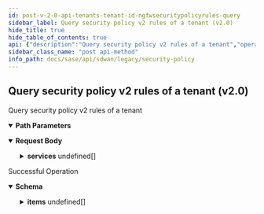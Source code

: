 ```yaml
---
id: post-v-2-0-api-tenants-tenant-id-ngfwsecuritypolicyrules-query
sidebar_label: Query security policy v2 rules of a tenant (v2.0)
hide_title: true
hide_table_of_contents: true
api: {"description":"Query security policy v2 rules of a tenant","operationId":"post-v2.0-api-tenants-tenant_id-ngfwsecuritypolicyrules-query","parameters":[{"description":"Tenant ID","in":"path","name":"tenant_id","required":true,"schema":{"description":"Tenant Id","type":"string"}}],"requestBody":{"content":{"application/json":{"schema":{"properties":{"action":{"description":"Action: ValidateEnum(enumClass = classOf[SecurityAction], message = SECURITY_POLICYRULE_INVALID_ACTION, nullAllowed = false) ","type":"string"},"app_def_ids":{"description":"App Def Ids: ListString(allowDuplicate = false, allowEmpty = true, allowNull = true, length = 0, listMaxSize = 0, error = DUPLICATE_APP_DEF_IDS: Duplicate app ids are specified., noTrim = false, regex = , required = false) Size(max = 16, error = APP_DEF_ID_LIST_SIZE_EXCEEDED_SIZE_16: Maximum 16 applications can be specified in a rule., min = 0) ","items":{"description":"App Def Ids","type":"string"},"type":"array"},"description":{"description":"Description: Size(max = 256, error = DESCRIPTION_EXCEEDS_LIMIT: Description length exceeds limit, min = 0) ","type":"string"},"destination_prefix_ids":{"description":"Destination Prefix Ids: ListString(allowDuplicate = false, allowEmpty = true, allowNull = true, length = 0, listMaxSize = 0, error = DUPLICATE_DESTINATION_PREFIX_IDS: Duplicate destination prefix IDs found., noTrim = false, regex = , required = false) Size(max = 16, error = DESTINATION_PREFIX_ID_LIST_SIZE_EXCEEDED: Too many destination prefix IDs. Max = 16., min = 0) ","items":{"description":"Destination Prefix Ids","type":"string"},"type":"array"},"destination_zone_ids":{"description":"Destination Zone Ids: ListString(allowDuplicate = false, allowEmpty = true, allowNull = true, length = 0, listMaxSize = 0, error = DUPLICATE_DESTINATION_ZONE_IDS: Duplicate destination zone IDs found., noTrim = false, regex = , required = false) Size(max = 16, error = DESTINATION_ZONE_ID_LIST_SIZE_EXCEEDED: Too many destination zone IDs. Max = 16., min = 0) ","items":{"description":"Destination Zone Ids","type":"string"},"type":"array"},"enabled":{"description":"Enabled: NotNull ","type":"boolean"},"id":{"description":"Id","type":"string"},"name":{"description":"Name: Required(error = NAME_REQD: Please provide resource name.) Size(max = 128, error = NAME_EXCEEDS_LIMIT: Name of the resource exceeds limit., min = 0) ","type":"string"},"policyset_id":{"description":"Policyset Id: Digits(fraction = 0, integer = 30, INVALID_POLICYSET_ID) ","type":"string"},"services":{"description":"Services","items":{"properties":{"destination_ports":{"description":"Destination Ports","items":{"properties":{"from":{"description":"From: Range(max = 65535L, error = INVALID_FROM_PORT_NUMBER: Invalid 'FROM' port number in port range. Must be in range 1 - 65535, min = 1L) ","type":"integer"},"to":{"description":"To: Range(max = 65535L, error = INVALID_TO_PORT_NUMBER: Invalid 'TO' port number in port range. Must be in range 1 - 65535, min = 1L) ","type":"integer"}}},"type":"array"},"protocol":{"description":"Protocol","format":"int32","type":"integer"},"source_ports":{"description":"Source Ports","items":{"properties":{"from":{"description":"From: Range(max = 65535L, error = INVALID_FROM_PORT_NUMBER: Invalid 'FROM' port number in port range. Must be in range 1 - 65535, min = 1L) ","type":"integer"},"to":{"description":"To: Range(max = 65535L, error = INVALID_TO_PORT_NUMBER: Invalid 'TO' port number in port range. Must be in range 1 - 65535, min = 1L) ","type":"integer"}}},"type":"array"}}},"type":"array"},"source_prefix_ids":{"description":"Source Prefix Ids: ListString(allowDuplicate = false, allowEmpty = true, allowNull = true, length = 0, listMaxSize = 0, error = DUPLICATE_SOURCE_PREFIX_IDS: Duplicate source prefix IDs found., noTrim = false, regex = , required = false) Size(max = 16, error = SOURCE_PREFIX_ID_LIST_SIZE_EXCEEDED: Too many source prefix IDs. Max = 16., min = 0) ","items":{"description":"Source Prefix Ids","type":"string"},"type":"array"},"source_zone_ids":{"description":"Source Zone Ids: ListString(allowDuplicate = false, allowEmpty = true, allowNull = true, length = 0, listMaxSize = 0, error = DUPLICATE_SOURCE_ZONE_IDS: Duplicate source zone IDs found., noTrim = false, regex = , required = false) Size(max = 16, error = SOURCE_ZONE_ID_LIST_SIZE_EXCEEDED: Too many source zone IDs. Max = 16., min = 0) ","items":{"description":"Source Zone Ids","type":"string"},"type":"array"},"tags":{"description":"Tags: ListString(allowDuplicate = false, allowEmpty = true, allowNull = true, length = 128, listMaxSize = 10, error = INVALID_TAG: Maximum 10 Unique tags of length 1024 each are allowed, noTrim = false, regex = [^,\\\\s]+, required = false) ","items":{"description":"Tags","type":"string"},"type":"array"}},"required":["enabled","action","name"]}}}},"responses":{"200":{"content":{"application/json":{"schema":{"allOf":[{"properties":{"count":{"format":"int32","type":"integer"},"deleted_count":{"format":"int64","type":"integer"},"deleted_ids":{"items":{"type":"string"},"type":"array"},"id":{"type":"string"},"next_query":{"type":"object"},"tenant_id":{"type":"string"},"total_count":{"format":"int64","type":"integer"}},"type":"object"},{"properties":{"items":{"items":{"properties":{"action":{"description":"Action: ValidateEnum(enumClass = classOf[SecurityAction], message = SECURITY_POLICYRULE_INVALID_ACTION, nullAllowed = false) ","type":"string"},"app_def_ids":{"description":"App Def Ids: ListString(allowDuplicate = false, allowEmpty = true, allowNull = true, length = 0, listMaxSize = 0, error = DUPLICATE_APP_DEF_IDS: Duplicate app ids are specified., noTrim = false, regex = , required = false) Size(max = 16, error = APP_DEF_ID_LIST_SIZE_EXCEEDED_SIZE_16: Maximum 16 applications can be specified in a rule., min = 0) ","items":{"description":"App Def Ids","type":"string"},"type":"array"},"description":{"description":"Description: Size(max = 256, error = DESCRIPTION_EXCEEDS_LIMIT: Description length exceeds limit, min = 0) ","type":"string"},"destination_prefix_ids":{"description":"Destination Prefix Ids: ListString(allowDuplicate = false, allowEmpty = true, allowNull = true, length = 0, listMaxSize = 0, error = DUPLICATE_DESTINATION_PREFIX_IDS: Duplicate destination prefix IDs found., noTrim = false, regex = , required = false) Size(max = 16, error = DESTINATION_PREFIX_ID_LIST_SIZE_EXCEEDED: Too many destination prefix IDs. Max = 16., min = 0) ","items":{"description":"Destination Prefix Ids","type":"string"},"type":"array"},"destination_zone_ids":{"description":"Destination Zone Ids: ListString(allowDuplicate = false, allowEmpty = true, allowNull = true, length = 0, listMaxSize = 0, error = DUPLICATE_DESTINATION_ZONE_IDS: Duplicate destination zone IDs found., noTrim = false, regex = , required = false) Size(max = 16, error = DESTINATION_ZONE_ID_LIST_SIZE_EXCEEDED: Too many destination zone IDs. Max = 16., min = 0) ","items":{"description":"Destination Zone Ids","type":"string"},"type":"array"},"enabled":{"description":"Enabled: NotNull ","type":"boolean"},"id":{"description":"Id","type":"string"},"name":{"description":"Name: Required(error = NAME_REQD: Please provide resource name.) Size(max = 128, error = NAME_EXCEEDS_LIMIT: Name of the resource exceeds limit., min = 0) ","type":"string"},"policyset_id":{"description":"Policyset Id: Digits(fraction = 0, integer = 30, INVALID_POLICYSET_ID) ","type":"string"},"services":{"description":"Services","items":{"properties":{"destination_ports":{"description":"Destination Ports","items":{"properties":{"from":{"description":"From: Range(max = 65535L, error = INVALID_FROM_PORT_NUMBER: Invalid 'FROM' port number in port range. Must be in range 1 - 65535, min = 1L) ","type":"integer"},"to":{"description":"To: Range(max = 65535L, error = INVALID_TO_PORT_NUMBER: Invalid 'TO' port number in port range. Must be in range 1 - 65535, min = 1L) ","type":"integer"}}},"type":"array"},"protocol":{"description":"Protocol","format":"int32","type":"integer"},"source_ports":{"description":"Source Ports","items":{"properties":{"from":{"description":"From: Range(max = 65535L, error = INVALID_FROM_PORT_NUMBER: Invalid 'FROM' port number in port range. Must be in range 1 - 65535, min = 1L) ","type":"integer"},"to":{"description":"To: Range(max = 65535L, error = INVALID_TO_PORT_NUMBER: Invalid 'TO' port number in port range. Must be in range 1 - 65535, min = 1L) ","type":"integer"}}},"type":"array"}}},"type":"array"},"source_prefix_ids":{"description":"Source Prefix Ids: ListString(allowDuplicate = false, allowEmpty = true, allowNull = true, length = 0, listMaxSize = 0, error = DUPLICATE_SOURCE_PREFIX_IDS: Duplicate source prefix IDs found., noTrim = false, regex = , required = false) Size(max = 16, error = SOURCE_PREFIX_ID_LIST_SIZE_EXCEEDED: Too many source prefix IDs. Max = 16., min = 0) ","items":{"description":"Source Prefix Ids","type":"string"},"type":"array"},"source_zone_ids":{"description":"Source Zone Ids: ListString(allowDuplicate = false, allowEmpty = true, allowNull = true, length = 0, listMaxSize = 0, error = DUPLICATE_SOURCE_ZONE_IDS: Duplicate source zone IDs found., noTrim = false, regex = , required = false) Size(max = 16, error = SOURCE_ZONE_ID_LIST_SIZE_EXCEEDED: Too many source zone IDs. Max = 16., min = 0) ","items":{"description":"Source Zone Ids","type":"string"},"type":"array"},"tags":{"description":"Tags: ListString(allowDuplicate = false, allowEmpty = true, allowNull = true, length = 128, listMaxSize = 10, error = INVALID_TAG: Maximum 10 Unique tags of length 1024 each are allowed, noTrim = false, regex = [^,\\\\s]+, required = false) ","items":{"description":"Tags","type":"string"},"type":"array"}},"required":["enabled","action","name"]},"type":"array"}},"type":"object"}]}}},"description":"Successful Operation"}},"tags":["Security Policy"],"method":"post","path":"/v2.0/api/tenants/{tenant_id}/ngfwsecuritypolicyrules/query","jsonRequestBodyExample":{"action":"string","app_def_ids":["string"],"description":"string","destination_prefix_ids":["string"],"destination_zone_ids":["string"],"enabled":true,"id":"string","name":"string","policyset_id":"string","services":[{"destination_ports":[{"from":0,"to":0}],"protocol":0,"source_ports":[{"from":0,"to":0}]}],"source_prefix_ids":["string"],"source_zone_ids":["string"],"tags":["string"]},"info":{"contact":{},"description":"List of APIs used to manage your security policy rules that include security zones, element security  zones, site security zones, global prefix filters, local prefix filters, security policy rule order, security policy rules, security policy sets, prefix filters, tenant filters, next generation firewall security policy prefixes, rules, policy sets, and policy set stacks.","title":"Security Policy","version":"Latest"},"postman":{"name":"Query security policy v2 rules of a tenant (v2.0)","description":{"content":"Query security policy v2 rules of a tenant","type":"text/plain"},"url":{"path":["v2.0","api","tenants",":tenant_id","ngfwsecuritypolicyrules","query"],"host":["{{baseUrl}}"],"query":[],"variable":[{"disabled":false,"description":{"content":"(Required) Tenant ID","type":"text/plain"},"type":"any","value":"","key":"tenant_id"}]},"header":[{"key":"Content-Type","value":"application/json"},{"key":"Accept","value":"application/json"}],"method":"POST","body":{"mode":"raw","raw":"\"\"","options":{"raw":{"language":"json"}}}}}
sidebar_class_name: "post api-method"
info_path: docs/sase/api/sdwan/legacy/security-policy
---
```



## Query security policy v2 rules of a tenant (v2.0)



Query security policy v2 rules of a tenant

<details style={{"marginBottom":"1rem"}} data-collapsed={false} open={true}><summary style={{}}><strong>Path Parameters</strong></summary><div><ul><ParamsItem className={"paramsItem"} param={{"description":"Tenant ID","in":"path","name":"tenant_id","required":true,"schema":{"description":"Tenant Id","type":"string"}}}></ParamsItem></ul></div></details><MimeTabs><TabItem label={"application/json"} value={"application/json-schema"}><details style={{}} data-collapsed={false} open={true}><summary style={{"textAlign":"left"}}><strong>Request Body</strong></summary><div style={{"textAlign":"left","marginLeft":"1rem"}}></div><ul style={{"marginLeft":"1rem"}}><SchemaItem collapsible={false} name={"action"} required={true} schemaDescription={"Action: ValidateEnum(enumClass = classOf[SecurityAction], message = SECURITY_POLICYRULE_INVALID_ACTION, nullAllowed = false) "} schemaName={"string"} qualifierMessage={undefined} defaultValue={undefined}></SchemaItem><SchemaItem collapsible={false} name={"app_def_ids"} required={false} schemaDescription={"App Def Ids: ListString(allowDuplicate = false, allowEmpty = true, allowNull = true, length = 0, listMaxSize = 0, error = DUPLICATE_APP_DEF_IDS: Duplicate app ids are specified., noTrim = false, regex = , required = false) Size(max = 16, error = APP_DEF_ID_LIST_SIZE_EXCEEDED_SIZE_16: Maximum 16 applications can be specified in a rule., min = 0) "} schemaName={"string[]"} qualifierMessage={undefined} defaultValue={undefined}></SchemaItem><SchemaItem collapsible={false} name={"description"} required={false} schemaDescription={"Description: Size(max = 256, error = DESCRIPTION_EXCEEDS_LIMIT: Description length exceeds limit, min = 0) "} schemaName={"string"} qualifierMessage={undefined} defaultValue={undefined}></SchemaItem><SchemaItem collapsible={false} name={"destination_prefix_ids"} required={false} schemaDescription={"Destination Prefix Ids: ListString(allowDuplicate = false, allowEmpty = true, allowNull = true, length = 0, listMaxSize = 0, error = DUPLICATE_DESTINATION_PREFIX_IDS: Duplicate destination prefix IDs found., noTrim = false, regex = , required = false) Size(max = 16, error = DESTINATION_PREFIX_ID_LIST_SIZE_EXCEEDED: Too many destination prefix IDs. Max = 16., min = 0) "} schemaName={"string[]"} qualifierMessage={undefined} defaultValue={undefined}></SchemaItem><SchemaItem collapsible={false} name={"destination_zone_ids"} required={false} schemaDescription={"Destination Zone Ids: ListString(allowDuplicate = false, allowEmpty = true, allowNull = true, length = 0, listMaxSize = 0, error = DUPLICATE_DESTINATION_ZONE_IDS: Duplicate destination zone IDs found., noTrim = false, regex = , required = false) Size(max = 16, error = DESTINATION_ZONE_ID_LIST_SIZE_EXCEEDED: Too many destination zone IDs. Max = 16., min = 0) "} schemaName={"string[]"} qualifierMessage={undefined} defaultValue={undefined}></SchemaItem><SchemaItem collapsible={false} name={"enabled"} required={true} schemaDescription={"Enabled: NotNull "} schemaName={"boolean"} qualifierMessage={undefined} defaultValue={undefined}></SchemaItem><SchemaItem collapsible={false} name={"id"} required={false} schemaDescription={"Id"} schemaName={"string"} qualifierMessage={undefined} defaultValue={undefined}></SchemaItem><SchemaItem collapsible={false} name={"name"} required={true} schemaDescription={"Name: Required(error = NAME_REQD: Please provide resource name.) Size(max = 128, error = NAME_EXCEEDS_LIMIT: Name of the resource exceeds limit., min = 0) "} schemaName={"string"} qualifierMessage={undefined} defaultValue={undefined}></SchemaItem><SchemaItem collapsible={false} name={"policyset_id"} required={false} schemaDescription={"Policyset Id: Digits(fraction = 0, integer = 30, INVALID_POLICYSET_ID) "} schemaName={"string"} qualifierMessage={undefined} defaultValue={undefined}></SchemaItem><SchemaItem collapsible={true} className={"schemaItem"}><details style={{}}><summary style={{}}><strong>services</strong><span style={{"opacity":"0.6"}}> undefined[]</span></summary><div style={{"marginLeft":"1rem"}}><div style={{"marginTop":".5rem","marginBottom":".5rem"}}>

Services

</div><SchemaItem collapsible={true} className={"schemaItem"}><details style={{}}><summary style={{}}><strong>destination_ports</strong><span style={{"opacity":"0.6"}}> undefined[]</span></summary><div style={{"marginLeft":"1rem"}}><div style={{"marginTop":".5rem","marginBottom":".5rem"}}>

Destination Ports

</div><SchemaItem collapsible={false} name={"from"} required={false} schemaDescription={"From: Range(max = 65535L, error = INVALID_FROM_PORT_NUMBER: Invalid 'FROM' port number in port range. Must be in range 1 - 65535, min = 1L) "} schemaName={"integer"} qualifierMessage={undefined} defaultValue={undefined}></SchemaItem><SchemaItem collapsible={false} name={"to"} required={false} schemaDescription={"To: Range(max = 65535L, error = INVALID_TO_PORT_NUMBER: Invalid 'TO' port number in port range. Must be in range 1 - 65535, min = 1L) "} schemaName={"integer"} qualifierMessage={undefined} defaultValue={undefined}></SchemaItem></div></details></SchemaItem><SchemaItem collapsible={false} name={"protocol"} required={false} schemaDescription={"Protocol"} schemaName={"int32"} qualifierMessage={undefined} defaultValue={undefined}></SchemaItem><SchemaItem collapsible={true} className={"schemaItem"}><details style={{}}><summary style={{}}><strong>source_ports</strong><span style={{"opacity":"0.6"}}> undefined[]</span></summary><div style={{"marginLeft":"1rem"}}><div style={{"marginTop":".5rem","marginBottom":".5rem"}}>

Source Ports

</div><SchemaItem collapsible={false} name={"from"} required={false} schemaDescription={"From: Range(max = 65535L, error = INVALID_FROM_PORT_NUMBER: Invalid 'FROM' port number in port range. Must be in range 1 - 65535, min = 1L) "} schemaName={"integer"} qualifierMessage={undefined} defaultValue={undefined}></SchemaItem><SchemaItem collapsible={false} name={"to"} required={false} schemaDescription={"To: Range(max = 65535L, error = INVALID_TO_PORT_NUMBER: Invalid 'TO' port number in port range. Must be in range 1 - 65535, min = 1L) "} schemaName={"integer"} qualifierMessage={undefined} defaultValue={undefined}></SchemaItem></div></details></SchemaItem></div></details></SchemaItem><SchemaItem collapsible={false} name={"source_prefix_ids"} required={false} schemaDescription={"Source Prefix Ids: ListString(allowDuplicate = false, allowEmpty = true, allowNull = true, length = 0, listMaxSize = 0, error = DUPLICATE_SOURCE_PREFIX_IDS: Duplicate source prefix IDs found., noTrim = false, regex = , required = false) Size(max = 16, error = SOURCE_PREFIX_ID_LIST_SIZE_EXCEEDED: Too many source prefix IDs. Max = 16., min = 0) "} schemaName={"string[]"} qualifierMessage={undefined} defaultValue={undefined}></SchemaItem><SchemaItem collapsible={false} name={"source_zone_ids"} required={false} schemaDescription={"Source Zone Ids: ListString(allowDuplicate = false, allowEmpty = true, allowNull = true, length = 0, listMaxSize = 0, error = DUPLICATE_SOURCE_ZONE_IDS: Duplicate source zone IDs found., noTrim = false, regex = , required = false) Size(max = 16, error = SOURCE_ZONE_ID_LIST_SIZE_EXCEEDED: Too many source zone IDs. Max = 16., min = 0) "} schemaName={"string[]"} qualifierMessage={undefined} defaultValue={undefined}></SchemaItem><SchemaItem collapsible={false} name={"tags"} required={false} schemaDescription={"Tags: ListString(allowDuplicate = false, allowEmpty = true, allowNull = true, length = 128, listMaxSize = 10, error = INVALID_TAG: Maximum 10 Unique tags of length 1024 each are allowed, noTrim = false, regex = [^,\\\\s]+, required = false) "} schemaName={"string[]"} qualifierMessage={undefined} defaultValue={undefined}></SchemaItem></ul></details></TabItem></MimeTabs><div><ApiTabs><TabItem label={"200"} value={"200"}><div>

Successful Operation

</div><div><MimeTabs groupId={"mime-type"}><TabItem label={"application/json"} value={"application/json"}><SchemaTabs groupId={"schema-tabs"}><TabItem label={"Schema"} value={"Schema"}><details style={{}} data-collapsed={false} open={true}><summary style={{"textAlign":"left"}}><strong>Schema</strong></summary><div style={{"textAlign":"left","marginLeft":"1rem"}}></div><ul style={{"marginLeft":"1rem"}}><SchemaItem collapsible={false} name={"count"} required={false} schemaDescription={undefined} schemaName={"int32"} qualifierMessage={undefined} defaultValue={undefined}></SchemaItem><SchemaItem collapsible={false} name={"deleted_count"} required={false} schemaDescription={undefined} schemaName={"int64"} qualifierMessage={undefined} defaultValue={undefined}></SchemaItem><SchemaItem collapsible={false} name={"deleted_ids"} required={false} schemaDescription={undefined} schemaName={"string[]"} qualifierMessage={undefined} defaultValue={undefined}></SchemaItem><SchemaItem collapsible={false} name={"id"} required={false} schemaDescription={undefined} schemaName={"string"} qualifierMessage={undefined} defaultValue={undefined}></SchemaItem><SchemaItem collapsible={false} name={"next_query"} required={false} schemaDescription={undefined} schemaName={"object"} qualifierMessage={undefined} defaultValue={undefined}></SchemaItem><SchemaItem collapsible={false} name={"tenant_id"} required={false} schemaDescription={undefined} schemaName={"string"} qualifierMessage={undefined} defaultValue={undefined}></SchemaItem><SchemaItem collapsible={false} name={"total_count"} required={false} schemaDescription={undefined} schemaName={"int64"} qualifierMessage={undefined} defaultValue={undefined}></SchemaItem><SchemaItem collapsible={true} className={"schemaItem"}><details style={{}}><summary style={{}}><strong>items</strong><span style={{"opacity":"0.6"}}> undefined[]</span></summary><div style={{"marginLeft":"1rem"}}><SchemaItem collapsible={false} name={"action"} required={false} schemaDescription={"Action: ValidateEnum(enumClass = classOf[SecurityAction], message = SECURITY_POLICYRULE_INVALID_ACTION, nullAllowed = false) "} schemaName={"string"} qualifierMessage={undefined} defaultValue={undefined}></SchemaItem><SchemaItem collapsible={false} name={"app_def_ids"} required={false} schemaDescription={"App Def Ids: ListString(allowDuplicate = false, allowEmpty = true, allowNull = true, length = 0, listMaxSize = 0, error = DUPLICATE_APP_DEF_IDS: Duplicate app ids are specified., noTrim = false, regex = , required = false) Size(max = 16, error = APP_DEF_ID_LIST_SIZE_EXCEEDED_SIZE_16: Maximum 16 applications can be specified in a rule., min = 0) "} schemaName={"string[]"} qualifierMessage={undefined} defaultValue={undefined}></SchemaItem><SchemaItem collapsible={false} name={"description"} required={false} schemaDescription={"Description: Size(max = 256, error = DESCRIPTION_EXCEEDS_LIMIT: Description length exceeds limit, min = 0) "} schemaName={"string"} qualifierMessage={undefined} defaultValue={undefined}></SchemaItem><SchemaItem collapsible={false} name={"destination_prefix_ids"} required={false} schemaDescription={"Destination Prefix Ids: ListString(allowDuplicate = false, allowEmpty = true, allowNull = true, length = 0, listMaxSize = 0, error = DUPLICATE_DESTINATION_PREFIX_IDS: Duplicate destination prefix IDs found., noTrim = false, regex = , required = false) Size(max = 16, error = DESTINATION_PREFIX_ID_LIST_SIZE_EXCEEDED: Too many destination prefix IDs. Max = 16., min = 0) "} schemaName={"string[]"} qualifierMessage={undefined} defaultValue={undefined}></SchemaItem><SchemaItem collapsible={false} name={"destination_zone_ids"} required={false} schemaDescription={"Destination Zone Ids: ListString(allowDuplicate = false, allowEmpty = true, allowNull = true, length = 0, listMaxSize = 0, error = DUPLICATE_DESTINATION_ZONE_IDS: Duplicate destination zone IDs found., noTrim = false, regex = , required = false) Size(max = 16, error = DESTINATION_ZONE_ID_LIST_SIZE_EXCEEDED: Too many destination zone IDs. Max = 16., min = 0) "} schemaName={"string[]"} qualifierMessage={undefined} defaultValue={undefined}></SchemaItem><SchemaItem collapsible={false} name={"enabled"} required={false} schemaDescription={"Enabled: NotNull "} schemaName={"boolean"} qualifierMessage={undefined} defaultValue={undefined}></SchemaItem><SchemaItem collapsible={false} name={"id"} required={false} schemaDescription={"Id"} schemaName={"string"} qualifierMessage={undefined} defaultValue={undefined}></SchemaItem><SchemaItem collapsible={false} name={"name"} required={false} schemaDescription={"Name: Required(error = NAME_REQD: Please provide resource name.) Size(max = 128, error = NAME_EXCEEDS_LIMIT: Name of the resource exceeds limit., min = 0) "} schemaName={"string"} qualifierMessage={undefined} defaultValue={undefined}></SchemaItem><SchemaItem collapsible={false} name={"policyset_id"} required={false} schemaDescription={"Policyset Id: Digits(fraction = 0, integer = 30, INVALID_POLICYSET_ID) "} schemaName={"string"} qualifierMessage={undefined} defaultValue={undefined}></SchemaItem><SchemaItem collapsible={true} className={"schemaItem"}><details style={{}}><summary style={{}}><strong>services</strong><span style={{"opacity":"0.6"}}> undefined[]</span></summary><div style={{"marginLeft":"1rem"}}><div style={{"marginTop":".5rem","marginBottom":".5rem"}}>

Services

</div><SchemaItem collapsible={true} className={"schemaItem"}><details style={{}}><summary style={{}}><strong>destination_ports</strong><span style={{"opacity":"0.6"}}> undefined[]</span></summary><div style={{"marginLeft":"1rem"}}><div style={{"marginTop":".5rem","marginBottom":".5rem"}}>

Destination Ports

</div><SchemaItem collapsible={false} name={"from"} required={false} schemaDescription={"From: Range(max = 65535L, error = INVALID_FROM_PORT_NUMBER: Invalid 'FROM' port number in port range. Must be in range 1 - 65535, min = 1L) "} schemaName={"integer"} qualifierMessage={undefined} defaultValue={undefined}></SchemaItem><SchemaItem collapsible={false} name={"to"} required={false} schemaDescription={"To: Range(max = 65535L, error = INVALID_TO_PORT_NUMBER: Invalid 'TO' port number in port range. Must be in range 1 - 65535, min = 1L) "} schemaName={"integer"} qualifierMessage={undefined} defaultValue={undefined}></SchemaItem></div></details></SchemaItem><SchemaItem collapsible={false} name={"protocol"} required={false} schemaDescription={"Protocol"} schemaName={"int32"} qualifierMessage={undefined} defaultValue={undefined}></SchemaItem><SchemaItem collapsible={true} className={"schemaItem"}><details style={{}}><summary style={{}}><strong>source_ports</strong><span style={{"opacity":"0.6"}}> undefined[]</span></summary><div style={{"marginLeft":"1rem"}}><div style={{"marginTop":".5rem","marginBottom":".5rem"}}>

Source Ports

</div><SchemaItem collapsible={false} name={"from"} required={false} schemaDescription={"From: Range(max = 65535L, error = INVALID_FROM_PORT_NUMBER: Invalid 'FROM' port number in port range. Must be in range 1 - 65535, min = 1L) "} schemaName={"integer"} qualifierMessage={undefined} defaultValue={undefined}></SchemaItem><SchemaItem collapsible={false} name={"to"} required={false} schemaDescription={"To: Range(max = 65535L, error = INVALID_TO_PORT_NUMBER: Invalid 'TO' port number in port range. Must be in range 1 - 65535, min = 1L) "} schemaName={"integer"} qualifierMessage={undefined} defaultValue={undefined}></SchemaItem></div></details></SchemaItem></div></details></SchemaItem><SchemaItem collapsible={false} name={"source_prefix_ids"} required={false} schemaDescription={"Source Prefix Ids: ListString(allowDuplicate = false, allowEmpty = true, allowNull = true, length = 0, listMaxSize = 0, error = DUPLICATE_SOURCE_PREFIX_IDS: Duplicate source prefix IDs found., noTrim = false, regex = , required = false) Size(max = 16, error = SOURCE_PREFIX_ID_LIST_SIZE_EXCEEDED: Too many source prefix IDs. Max = 16., min = 0) "} schemaName={"string[]"} qualifierMessage={undefined} defaultValue={undefined}></SchemaItem><SchemaItem collapsible={false} name={"source_zone_ids"} required={false} schemaDescription={"Source Zone Ids: ListString(allowDuplicate = false, allowEmpty = true, allowNull = true, length = 0, listMaxSize = 0, error = DUPLICATE_SOURCE_ZONE_IDS: Duplicate source zone IDs found., noTrim = false, regex = , required = false) Size(max = 16, error = SOURCE_ZONE_ID_LIST_SIZE_EXCEEDED: Too many source zone IDs. Max = 16., min = 0) "} schemaName={"string[]"} qualifierMessage={undefined} defaultValue={undefined}></SchemaItem><SchemaItem collapsible={false} name={"tags"} required={false} schemaDescription={"Tags: ListString(allowDuplicate = false, allowEmpty = true, allowNull = true, length = 128, listMaxSize = 10, error = INVALID_TAG: Maximum 10 Unique tags of length 1024 each are allowed, noTrim = false, regex = [^,\\\\s]+, required = false) "} schemaName={"string[]"} qualifierMessage={undefined} defaultValue={undefined}></SchemaItem></div></details></SchemaItem></ul></details></TabItem></SchemaTabs></TabItem></MimeTabs></div></TabItem></ApiTabs></div>
      